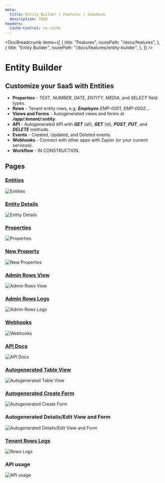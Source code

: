 ```yaml
---
meta:
  title: Entity Builder | Features | SaasRock
  description: TODO
headers:
  Cache-Control: no-cache
---
```



<DocBreadcrumb
  items={[
    {
      title: "Features",
      routePath: "/docs/features",
    },
    {
      title: "Entity Builder",
      routePath: "/docs/features/entity-builder",
    },
  ]}
/>

# Entity Builder

## Customize your SaaS with Entities

- **Properties** - _TEXT_, _NUMBER_, _DATE_, _ENTITY_, _MEDIA_, and _SELECT_ field types.
- **Rows** - Tenant entity rows, e.g. **_Employee_** _EMP-0001_, _EMP-0002_...
- **Views and Forms** - Autogenerated views and forms at **_/app/:tenant/:entity_**.
- **API** - Autogenerated API with **_GET_** (all), **_GET_** (id), **_POST_**, **_PUT_**, and **_DELETE_** methods.
- **Events** - Created, Updated, and Deleted events.
- **Webhooks** - Connect with other apps with Zapier (or your current services).
- **Workflow** - IN CONSTRUCTION.

## Pages

### [Entities](/admin/entities)

<img
  class="bg-gray-100 border-gray-500 border-2 border-dashed rounded-lg object-cover h-95"
  src="https://yahooder.sirv.com/saasrock/features/entity-builder/entities.png"
  alt="Entities"
/>

### [Entity Details](/admin/entities/employees/details)

<img
  class="bg-gray-100 border-gray-500 border-2 border-dashed rounded-lg object-cover h-95"
  src="https://yahooder.sirv.com/saasrock/features/entity-builder/entity-details.png"
  alt="Entity Details"
/>

### [Properties](/admin/entities/employees/properties)

<img
  class="bg-gray-100 border-gray-500 border-2 border-dashed rounded-lg object-cover h-95"
  src="https://yahooder.sirv.com/saasrock/features/entity-builder/properties.png"
  alt="Properties"
/>

### [New Property](/admin/entities/employees/properties/new)

<img
  class="bg-gray-100 border-gray-500 border-2 border-dashed rounded-lg object-cover h-95"
  src="https://yahooder.sirv.com/saasrock/features/entity-builder/new-property.png"
  alt="New Properties"
/>

### [Admin Rows View](/admin/entities/employees/rows)

<img
  class="bg-gray-100 border-gray-500 border-2 border-dashed rounded-lg object-cover h-95"
  src="https://yahooder.sirv.com/saasrock/features/entity-builder/admin-rows-view.png"
  alt="Admin Rows View"
/>

### [Admin Rows Logs](/admin/entities/employees/logs)

<img
  class="bg-gray-100 border-gray-500 border-2 border-dashed rounded-lg object-cover h-95"
  src="https://yahooder.sirv.com/saasrock/features/entity-builder/admin-rows-logs.png"
  alt="Admin Rows Logs"
/>

### [Webhooks](/admin/entities/employees/webhooks)

<img
  class="bg-gray-100 border-gray-500 border-2 border-dashed rounded-lg object-cover h-95"
  src="https://yahooder.sirv.com/saasrock/features/entity-builder/webhooks.png"
  alt="Webhooks"
/>

### [API Docs](/admin/entities/employees/api)

<img
  class="bg-gray-100 border-gray-500 border-2 border-dashed rounded-lg object-cover h-95"
  src="https://yahooder.sirv.com/saasrock/features/entity-builder/api.png"
  alt="API Docs"
/>

### [Autogenerated Table View](/app/acme-corp-1/employees)

<img
  class="bg-gray-100 border-gray-500 border-2 border-dashed rounded-lg object-cover h-95"
  src="https://yahooder.sirv.com/saasrock/features/entity-builder/table-view.png"
  alt="Autogenerated Table View"
/>

### [Autogenerated Create Form](/app/acme-corp-1/employees/new)

<img
  class="bg-gray-100 border-gray-500 border-2 border-dashed rounded-lg object-cover h-95"
  src="https://yahooder.sirv.com/saasrock/features/entity-builder/create-form.png"
  alt="Autogenerated Create Form"
/>

### Autogenerated Details/Edit View and Form

<img
  class="bg-gray-100 border-gray-500 border-2 border-dashed rounded-lg object-cover h-95"
  src="https://yahooder.sirv.com/saasrock/features/entity-builder/details-view-and-form.png"
  alt="Autogenerated Details/Edit View and Form"
/>

### [Tenant Rows Logs](/app/acme-corp-1/settings/audit-trails)

<img
  class="bg-gray-100 border-gray-500 border-2 border-dashed rounded-lg object-cover h-95"
  src="https://yahooder.sirv.com/saasrock/features/entity-builder/rows-logs.png"
  alt="Rows Logs"
/>

### API usage

<img
  class="bg-gray-100 border-gray-500 border-2 border-dashed rounded-lg object-cover h-95"
  src="https://yahooder.sirv.com/saasrock/features/entity-builder/api-usage.png"
  alt="API usage"
/>
